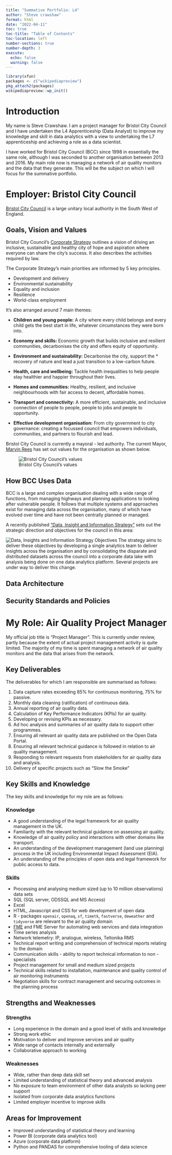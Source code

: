 ```yaml
---
title: "Summative Portfolio: L4"
author: "Steve crawshaw"
format: html
date: "2022-04-11"
toc: true
toc-title: "Table of Contents"
toc-location: left
number-sections: true
number-depth: 3
execute: 
  echo: false
  warning: false
---
```


```r
library(xfun)
packages <- c("wikipediapreview")
pkg_attach2(packages)
wikipediapreview::wp_init()
```


# Introduction

My name is Steve Crawshaw. I am a project manager for Bristol City Council and I have undertaken the L4 Apprenticeship (Data Analyst) to improve my knowledge and skill in data analytics with a view to undertaking the L7 apprenticeship and achieving a role as a data scientist.

I have worked for Bristol City Council (BCC) since 1998 in essentially the same role, although I was seconded to another organisation between 2013 and 2016. My main role now is managing a network of air quality monitors and the data that they generate. This will be the subject on which I will focus for the summative portfolio.

# Employer: Bristol City Council

[Bristol City Council](https://en.wikipedia.org/wiki/Bristol_City_Council) is a large unitary local authority in the South West of England.

## Goals, Vision and Values

Bristol City Council's [Corporate Strategy](https://www.bristol.gov.uk/policies-plans-strategies/corporate-strategy) outlines a vision of driving an inclusive, sustainable and healthy city of hope and aspiration where everyone can share the city’s success. It also describes the activities required by law.

The Corporate Strategy’s main priorities are informed by 5 key principles.

* Development and delivery
* Environmental sustainability
* Equality and inclusion
* Resilience
* World-class employment

It's also arranged around 7 main themes:

* **Children and young people:** A city where every child belongs and every child gets the best start in life, whatever circumstances they were born into.
 
* **Economy and skills:** Economic growth that builds inclusive and resilient communities, decarbonises the city and offers equity of opportunity.
 
* **Environment and sustainability:** Decarbonise the city, support the * recovery of nature and lead a just transition to a low-carbon future.
 
* **Health, care and wellbeing:** Tackle health inequalities to help people stay healthier and happier throughout their lives.
 
* **Homes and communities:** Healthy, resilient, and inclusive neighbourhoods with fair access to decent, affordable homes.
 
* **Transport and connectivity:** A more efficient, sustainable, and inclusive connection of people to people, people to jobs and people to opportunity.
 
* **Effective development organisation:** From city government to city governance: creating a focussed council that empowers individuals, communities, and partners to flourish and lead.

Bristol City Council is currently a mayoral - led authority. The current Mayor, [Marvin Rees](https://en.wikipedia.org/wiki/Marvin_Rees) has set out values for the organisation as shown below.

![Bristol City Council's values](images/values.png)

## How BCC Uses Data

BCC is a large and complex organisation dealing with a wide range of functions, from managing highways and planning applications to looking after vulnerable people. It follows that multiple systems and approaches exist for managing data across the organisation, many of which have evolved over time and have not been centrally planned or managed.

A recently published ["Data, Insight and Information Strategy"](https://democracy.bristol.gov.uk/documents/s64321/DII%20Strategy%20Final.pdf) sets out the strategic direction and objectives for the council in this area:

![Data, Insights and Information Strategy Objectives](images/DII_strategy_1.png)
The strategy aims to deliver these objectives by developing a single analytics team to deliver insights across the organisation and by consolidating the disparate and distributed datasets across the council into a corporate data lake with analysis being done on one data analytics platform. Several projects are under way to deliver this change.


## Data Architecture

## Security Standards and Policies

# My Role: Air Quality Project Manager

My official job title is "Project Manager". This is currently under review, partly because the extent of actual project management activity is quite limited. The majority of my time is spent managing a network of air quality monitors and the data that arises from the network.

## Key Deliverables

The deliverables for which I am responsible are summarised as follows:

1. Data capture rates exceeding 85% for continuous monitoring, 75% for passive.
2. Monthly data cleaning (ratification) of continuous data.
3. Annual reporting of air quality data.
4. Calculation of Key Performance Indicators (KPIs) for air quality.
5. Developing or revising KPIs as necessary.
6. Ad hoc analysis and summaries of air quality data to support other programmes.
7. Ensuring all relevant air quality data are published on the Open Data Portal.
8. Ensuring all relevant technical guidance is followed in relation to air quality management.
9. Responding to relevant requests from stakeholders for air quality data and analysis.
10. Delivery of specific projects such as "Slow the Smoke"

## Key Skills and Knowledge

The key skills and knowledge for my role are as follows:

### Knowledge

* A good understanding of the legal framework for air quality management in the UK.
* Familiarity with the relevant technical guidance on assessing air quality.
* Knowledge of air quality policy and interactions with other domains like transport.
* An understanding of the development management (land use planning) process in the UK including Environmental Impact Assessment (EIA).
* An understanding of the principles of open data and legal framework for public access to data.

### Skills

* Processing and analysing medium sized (up to 10 million observations) data sets
* SQL (SQL server, ODSSQL and MS Access)
* Excel
* HTML, Javascript and CSS for web development of open data
* R - packages `openair`, `openaq`, `sf`, `timetk`, `fastverse`, `deweather` and `tidyverse` are relevant to the air quality domain
* [FME](https://www.safe.com/) and FME Server for automating web services and data integration
* Time series analysis
* Network telemetry: IP, analogue, wireless, Teltonika RMS 
* Technical report writing and comprehension of technical reports relating to the domain
* Communication skills - ability to report technical information to non - specialists
* Project management for small and medium sized projects
* Technical skills related to installation, maintenance and quality control of air monitoring instruments
* Negotiation skills for contract management and securing outcomes in the planning process

## Strengths and Weaknesses

### Strengths

* Long experience in the domain and a good level of skills and knowledge
* Strong work ethic
* Motivation to deliver and improve services and air quality
* Wide range of contacts internally and externally
* Collaborative approach to working

### Weaknesses

* Wide, rather than deep data skill set
* Limited understanding of statistical theory and advanced analysis
* No exposure to team environment of other data analysts so lacking peer support
* Isolated from corporate data analytics functions
* Limited employer incentive to improve skills

## Areas for Improvement

* Improved understanding of statistical theory and learning
* Power BI (corporate data analytics tool)
* Azure (corporate data platform)
* Python and PANDAS for comprehensive tooling of data science
